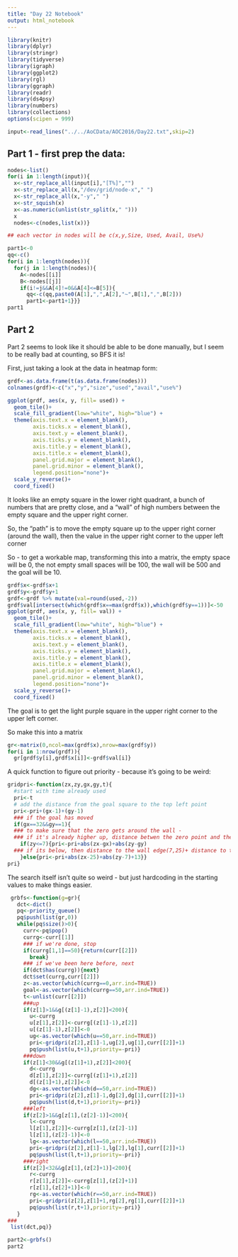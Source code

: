 ```yaml
---
title: "Day 22 Notebook"
output: html_notebook
---
```


```r
library(knitr)
library(dplyr)
library(stringr)
library(tidyverse)
library(igraph)
library(ggplot2)
library(rgl)
library(ggraph)
library(readr)
library(ds4psy)
library(numbers)
library(collections)
options(scipen = 999)
```

```r
input<-read_lines("../../AoCData/AOC2016/Day22.txt",skip=2)
```
## Part 1 - first prep the data:
```r
nodes<-list()
for(i in 1:length(input)){
  x<-str_replace_all(input[i],"[T%]","")
  x<-str_replace_all(x,"/dev/grid/node-x"," ")
  x<-str_replace_all(x,"-y"," ")
  x<-str_squish(x)
  x<-as.numeric(unlist(str_split(x," ")))
  x
  nodes<-c(nodes,list(x))}

## each vector in nodes will be c(x,y,Size, Used, Avail, Use%)
```


```r
part1<-0
qq<-c()
for(i in 1:length(nodes)){
  for(j in 1:length(nodes)){
    A<-nodes[[i]]
    B<-nodes[[j]]
    if(i!=j&&A[4]!=0&&A[4]<=B[5]){
      qq<-c(qq,paste0(A[1],",",A[2],"~",B[1],",",B[2]))
      part1<-part1+1}}}
part1
```
## Part 2
Part 2 seems to look like it should be able to be done manually, but I seem to be really bad at counting, so BFS it is!

First, just taking a look at the data in heatmap form:
```r
grdf<-as.data.frame(t(as.data.frame(nodes)))
colnames(grdf)<-c("x","y","size","used","avail","use%")

ggplot(grdf, aes(x, y, fill= used)) + 
  geom_tile()+
  scale_fill_gradient(low="white", high="blue") +
  theme(axis.text.x = element_blank(),
        axis.ticks.x = element_blank(),
        axis.text.y = element_blank(),
        axis.ticks.y = element_blank(),
        axis.title.y = element_blank(),
        axis.title.x = element_blank(),
        panel.grid.major = element_blank(),
        panel.grid.minor = element_blank(),
        legend.position="none")+
  scale_y_reverse()+
  coord_fixed()
```
It looks like an empty square in the lower right quadrant, a bunch of numbers that are pretty close, and a "wall" of high numbers between the empty square and the upper right corner.

So, the "path" is to move the empty square up to the upper right corner (around the wall), then the value in the upper right corner to the upper left corner

So - to get a workable map, transforming this into a matrix, the empty space will be 0, the not empty small spaces will be 100, the wall will be 500 and the goal will be 10.



```r
grdf$x<-grdf$x+1
grdf$y<-grdf$y+1
grdf<-grdf %>% mutate(val=round(used,-2))
grdf$val[intersect(which(grdf$x==max(grdf$x)),which(grdf$y==1))]<-50
ggplot(grdf, aes(x, y, fill= val)) + 
  geom_tile()+
  scale_fill_gradient(low="white", high="blue") +
  theme(axis.text.x = element_blank(),
        axis.ticks.x = element_blank(),
        axis.text.y = element_blank(),
        axis.ticks.y = element_blank(),
        axis.title.y = element_blank(),
        axis.title.x = element_blank(),
        panel.grid.major = element_blank(),
        panel.grid.minor = element_blank(),
        legend.position="none")+
  scale_y_reverse()+
  coord_fixed()
```
The goal is to get the light purple square in the upper right corner to the upper left corner.

So make this into a matrix
```r
gr<-matrix(0,ncol=max(grdf$x),nrow=max(grdf$y))
for(i in 1:nrow(grdf)){
  gr[grdf$y[i],grdf$x[i]]<-grdf$val[i]}
```



A quick function to figure out priority - because it's going to be weird:

```r
gridpri<-function(zx,zy,gx,gy,t){
  #start with time already used
  pri<-t
  # add the distance from the goal square to the top left point
  pri<-pri+(gx-1)+(gy-1)
  ### if the goal has moved
  if(gx==32&&gy==1){
  ### to make sure that the zero gets around the wall -
  ### if it's already higher up, distance betwen the zero point and the goal
    if(zy<=7){pri<-pri+abs(zx-gx)+abs(zy-gy)
  ### if its below, then distance to the wall edge(7,25)+ distance to the goal
    }else{pri<-pri+abs(zx-25)+abs(zy-7)+13}}
pri}
```

The search itself isn't quite so weird - but just hardcoding in the starting values to make things easier.


```r
 grbfs<-function(g=gr){
   dct<-dict()
   pq<-priority_queue()
   pq$push(list(gr,0))
   while(pq$size()>0){
     curr<-pq$pop()
     currg<-curr[[1]]
     ### if we're done, stop
     if(currg[1,1]==50){return(curr[[2]])
       break}
     ### if we've been here before, next
     if(dct$has(currg)){next}
     dct$set(currg,curr[[2]])
     z<-as.vector(which(currg==0,arr.ind=TRUE))
     goal<-as.vector(which(currg==50,arr.ind=TRUE))
     t<-unlist(curr[[2]])
     ###up
     if(z[1]>1&&g[(z[1]-1),z[2]]<200){
       u<-currg
       u[z[1],z[2]]<-currg[(z[1]-1),z[2]]
       u[(z[1]-1),z[2]]<-0
       ug<-as.vector(which(u==50,arr.ind=TRUE))
       pri<-gridpri(z[2],z[1]-1,ug[2],ug[1],curr[[2]]+1)
       pq$push(list(u,t+1),priority=-pri)}
     ###down
     if(z[1]<30&&g[(z[1]+1),z[2]]<200){
       d<-currg
       d[z[1],z[2]]<-currg[(z[1]+1),z[2]]
       d[(z[1]+1),z[2]]<-0
       dg<-as.vector(which(d==50,arr.ind=TRUE))
       pri<-gridpri(z[2],z[1]-1,dg[2],dg[1],curr[[2]]+1)
       pq$push(list(d,t+1),priority=-pri)}
     ###left
     if(z[2]>1&&g[z[1],(z[2]-1)]<200){
       l<-currg
       l[z[1],z[2]]<-currg[z[1],(z[2]-1)]
       l[z[1],(z[2]-1)]<-0
       lg<-as.vector(which(l==50,arr.ind=TRUE))
       pri<-gridpri(z[2],z[1]-1,lg[2],lg[1],curr[[2]]+1)
       pq$push(list(l,t+1),priority=-pri)}
     ###right
     if(z[2]<32&&g[z[1],(z[2]+1)]<200){
       r<-currg
       r[z[1],z[2]]<-currg[z[1],(z[2]+1)]
       r[z[1],(z[2]+1)]<-0
       rg<-as.vector(which(r==50,arr.ind=TRUE))
       pri<-gridpri(z[2],z[1]+1,rg[2],rg[1],curr[[2]]+1)
       pq$push(list(r,t+1),priority=-pri)}
   }
###
 list(dct,pq)}

```


```r
part2<-grbfs()
part2
```



